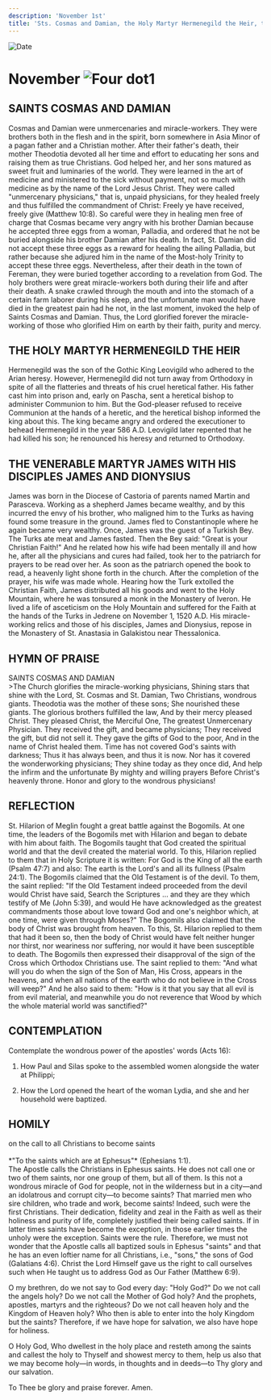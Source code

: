 ```yaml
---
description: 'November 1st'
title: 'Sts. Cosmas and Damian, the Holy Martyr Hermenegild the Heir, the Venerable Martyr James with His Disciples James and Dionysius'
---
```


<RunningHead />
<Image src="/title-imprint.png" height={68} width={50} alt="Date" className="title-imprint"/>

# <div id="date">November <Image className="four-dot" src="/four-dot.png" height={15} width={15} alt="Four dot" />1</div>

## SAINTS COSMAS AND DAMIAN

Cosmas and Damian were unmercenaries and miracle-workers. They were brothers both in the flesh and in the spirit, born somewhere in Asia Minor of a pagan father and a Christian mother. After their father's death, their mother Theodotia devoted all her time and effort to educating her sons and raising them as true Christians. God helped her, and her sons matured as sweet fruit and luminaries of the world. They were learned in the art of medicine and ministered to the sick without payment, not so much with medicine as by the name of the Lord Jesus Christ. They were called "unmercenary physicians," that is, unpaid physicians, for they healed freely and thus fulfilled the commandment of Christ: Freely ye have received, freely give (Matthew 10:8). So careful were they in healing men free of charge that Cosmas became very angry with his brother Damian because he accepted three eggs from a woman, Palladia, and ordered that he not be buried alongside his brother Damian after his death. In fact, St. Damian did not accept these three eggs as a reward for healing the ailing Palladia, but rather because she adjured him in the name of the Most-holy Trinity to accept these three eggs. Nevertheless, after their death in the town of Fereman, they were buried together according to a revelation from God. The holy brothers were great miracle-workers both during their life and after their death. A snake crawled through the mouth and into the stomach of a certain farm laborer during his sleep, and the unfortunate man would have died in the greatest pain had he not, in the last moment, invoked the help of Saints Cosmas and Damian. Thus, the Lord glorified forever the miracle-working of those who glorified Him on earth by their faith, purity and mercy.

## THE HOLY MARTYR HERMENEGILD THE HEIR

Hermenegild was the son of the Gothic King Leovigild who adhered to the Arian heresy. However, Hermenegild did not turn away from Orthodoxy in spite of all the flatteries and threats of his cruel heretical father. His father cast him into prison and, early on Pascha, sent a heretical bishop to administer Communion to him. But the God-pleaser refused to receive Communion at the hands of a heretic, and the heretical bishop informed the king about this. The king became angry and ordered the executioner to behead Hermenegild in the year 586 A.D. Leovigild later repented that he had killed his son; he renounced his heresy and returned to Orthodoxy.

## THE VENERABLE MARTYR JAMES WITH HIS DISCIPLES JAMES AND DIONYSIUS

James was born in the Diocese of Castoria of parents named Martin and Parasceva. Working as a shepherd James became wealthy, and by this incurred the envy of his brother, who maligned him to the Turks as having found some treasure in the ground. James fled to Constantinople where he again became very wealthy. Once, James was the guest of a Turkish Bey. The Turks ate meat and James fasted. Then the Bey said: "Great is your Christian Faith!" And he related how his wife had been mentally ill and how he, after all the physicians and cures had failed, took her to the patriarch for prayers to be read over her. As soon as the patriarch opened the book to read, a heavenly light shone forth in the church. After the completion of the prayer, his wife was made whole. Hearing how the Turk extolled the Christian Faith, James distributed all his goods and went to the Holy Mountain, where he was tonsured a monk in the Monastery of Iveron. He lived a life of asceticism on the Holy Mountain and suffered for the Faith at the hands of the Turks in Jedrene on November 1, 1520 A.D. His miracle-working relics and those of his disciples, James and Dionysius, repose in the Monastery of St. Anastasia in Galakistou near Thessalonica.


## HYMN OF PRAISE
<div style={{textAlign:'center', color:'crimson', fontWeight:'bold'}}>
SAINTS COSMAS AND DAMIAN
</div>
>The Church glorifies the miracle-working physicians,  
Shining stars that shine with the Lord,  
St. Cosmas and St. Damian,  
Two Christians, wondrous giants.  
Theodotia was the mother of these sons;  
She nourished these giants.  
The glorious brothers fulfilled the law,  
And by their mercy pleased Christ.  
They pleased Christ, the Merciful One,  
The greatest Unmercenary Physician.  
They received the gift, and became physicians;  
They received the gift, but did not sell it.  
They gave the gifts of God to the poor,  
And in the name of Christ healed them.  
Time has not covered God's saints with darkness;  
Thus it has always been, and thus it is now.  
Nor has it covered the wonderworking physicians;  
They shine today as they once did,  
And help the infirm and the unfortunate  
By mighty and willing prayers  
Before Christ's heavenly throne.  
Honor and glory to the wondrous physicians!  


## REFLECTION

St. Hilarion of Meglin fought a great battle against the Bogomils. At one time, the leaders of the Bogomils met with Hilarion and began to debate with him about faith. The Bogomils taught that God created the spiritual world and that the devil created the material world. To this, Hilarion replied to them that in Holy Scripture it is written: For God is the King of all the earth (Psalm 47:7) and also: The earth is the Lord's and all its fullness (Psalm 24:1). The Bogomils claimed that the Old Testament is of the devil. To them, the saint replied: "If the Old Testament indeed proceeded from the devil would Christ have said, Search the Scriptures … and they are they which testify of Me (John 5:39), and would He have acknowledged as the greatest commandments those about love toward God and one's neighbor which, at one time, were given through Moses?" The Bogomils also claimed that the body of Christ was brought from heaven. To this, St. Hilarion replied to them that had it been so, then the body of Christ would have felt neither hunger nor thirst, nor weariness nor suffering, nor would it have been susceptible to death. The Bogomils then expressed their disapproval of the sign of the Cross which Orthodox Christians use. The saint replied to them: "And what will you do when the sign of the Son of Man, His Cross, appears in the heavens, and when all nations of the earth who do not believe in the Cross will weep?" And he also said to them: "How is it that you say that all evil is from evil material, and meanwhile you do not reverence that Wood by which the whole material world was sanctified?"


## CONTEMPLATION

Contemplate the wondrous power of the apostles' words (Acts 16):

1. How Paul and Silas spoke to the assembled women alongside the water at Philippi;

2. How the Lord opened the heart of the woman Lydia, and she and her household were baptized.


## HOMILY
<div style={{textAlign:'center', color:'crimson', fontWeight:'bold'}}>
on the call to all Christians to become saints
</div>
<br />
<div style={{textAlign:'right'}}>
*"To the saints which are at Ephesus"* (Ephesians 1:1).
</div>
The Apostle calls the Christians in Ephesus saints. He does not call one or two of them saints, nor one group of them, but all of them. Is this not a wondrous miracle of God for people, not in the wilderness but in a city—and an idolatrous and corrupt city—to become saints? That married men who sire children, who trade and work, become saints! Indeed, such were the first Christians. Their dedication, fidelity and zeal in the Faith as well as their holiness and purity of life, completely justified their being called saints. If in latter times saints have become the exception, in those earlier times the unholy were the exception. Saints were the rule. Therefore, we must not wonder that the Apostle calls all baptized souls in Ephesus "saints" and that he has an even loftier name for all Christians, i.e., "sons," the sons of God (Galatians 4:6). Christ the Lord Himself gave us the right to call ourselves such when He taught us to address God as Our Father (Matthew 6:9).

O my brethren, do we not say to God every day: "Holy God?" Do we not call the angels holy? Do we not call the Mother of God holy? And the prophets, apostles, martyrs and the righteous? Do we not call heaven holy and the Kingdom of Heaven holy? Who then is able to enter into the holy Kingdom but the saints? Therefore, if we have hope for salvation, we also have hope for holiness.

O Holy God, Who dwellest in the holy place and resteth among the saints and callest the holy to Thyself and showest mercy to them, help us also that we may become holy—in words, in thoughts and in deeds—to Thy glory and our salvation.

To Thee be glory and praise forever. Amen.